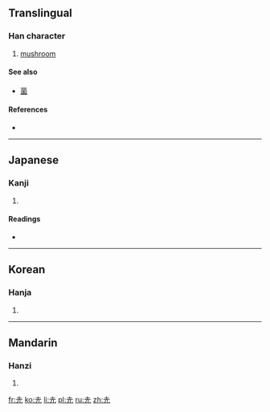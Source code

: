 ==Translingual==

===Han character===
{{Han char|rn=32|rad=土|as=02|sn=5|four=|canj=土竹山 (GHU)|ids=⿱[[土]][[儿]]}}

# [[mushroom]]

====See also====
* [[菌]]

====References====
* {{Han ref|kx=0223.091|dkj=04877|dj=0455.090|hdz=10417.110|uh=5725|ud=22309}}

----

==Japanese==

===Kanji===
{{ja-kanji|grade=|rs=土02}}

# {{defn|lang=ja|sort=土02}}

====Readings====
* {{ja-readings|on=[[ろく]] (roku)|kun=[[きのこ]] (kinoko)}}

----

==Korean==

===Hanja===
{{ko-hanja|hangeul=록|rv=rok|mr=rok}}

# {{defn|lang=ko|sort=土02}}

----

==Mandarin==

===Hanzi===
{{cmn-hanzi|pin=[[lù]] ([[lu4]]), [[xū]] ([[xu1]]), [[yú]] ([[yu2]])|wg=lu<sup>4</sup>, hsü<sup>1</sup>, yü<sup>2</sup>}}

# {{defn|lang=cmn|sort=土02}}

[[fr:圥]]
[[ko:圥]]
[[li:圥]]
[[pl:圥]]
[[ru:圥]]
[[zh:圥]]